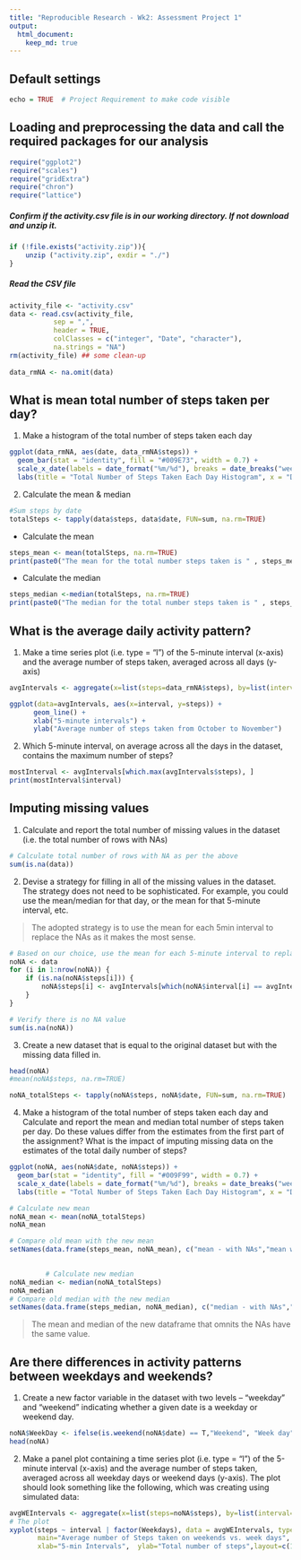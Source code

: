 ```yaml
---
title: "Reproducible Research - Wk2: Assessment Project 1"
output: 
  html_document:
    keep_md: true
---
```


## Default settings
```r
echo = TRUE  # Project Requirement to make code visible
```

## Loading and preprocessing the data and call the required packages for our analysis
```r
require("ggplot2")
require("scales")
require("gridExtra")
require("chron")
require("lattice")
```

##### Confirm if the activity.csv file is in our working directory. If not download and unzip it.
```r
if (!file.exists("activity.zip")){
    unzip ("activity.zip", exdir = "./")
}
```

##### Read the CSV file 
```r
activity_file <- "activity.csv"
data <- read.csv(activity_file, 
           sep = ",", 
           header = TRUE,  
           colClasses = c("integer", "Date", "character"),
           na.strings = "NA")
rm(activity_file) ## some clean-up
   
data_rmNA <- na.omit(data)
```



## What is mean total number of steps taken per day?

1. Make a histogram of the total number of steps taken each day
```r
ggplot(data_rmNA, aes(date, data_rmNA$steps)) + 
  geom_bar(stat = "identity", fill = "#009E73", width = 0.7) +
  scale_x_date(labels = date_format("%m/%d"), breaks = date_breaks("week")) + 
  labs(title = "Total Number of Steps Taken Each Day Histogram", x = "Date by Week", y = "Total number of steps")
```

2. Calculate the mean & median
```r
#Sum steps by date
totalSteps <- tapply(data$steps, data$date, FUN=sum, na.rm=TRUE)
```
* Calculate the mean
```r
steps_mean <- mean(totalSteps, na.rm=TRUE)
print(paste0("The mean for the total number steps taken is " , steps_mean))
```
* Calculate the median
```r
steps_median <-median(totalSteps, na.rm=TRUE)
print(paste0("The median for the total number steps taken is " , steps_median))
```


## What is the average daily activity pattern?

1. Make a time series plot (i.e. type = "l") of the 5-minute interval (x-axis) and the average number of steps taken, averaged across all days (y-axis)
```r
avgIntervals <- aggregate(x=list(steps=data_rmNA$steps), by=list(interval=as.numeric(data_rmNA$interval)),FUN = mean, na.rm = TRUE)

ggplot(data=avgIntervals, aes(x=interval, y=steps)) +
      geom_line() +
      xlab("5-minute intervals") +
      ylab("Average number of steps taken from October to November")
```


2. Which 5-minute interval, on average across all the days in the dataset, contains the maximum number of steps?
```r
mostInterval <- avgIntervals[which.max(avgIntervals$steps), ]
print(mostInterval$interval)
```


## Imputing missing values

1. Calculate and report the total number of missing values in the dataset (i.e. the total number of rows with NAs)
```r
# Calculate total number of rows with NA as per the above
sum(is.na(data))
```

2. Devise a strategy for filling in all of the missing values in the dataset. The strategy does not need to be sophisticated. For example, you could use the mean/median 
for that day, or the mean for that 5-minute interval, etc.

> The adopted strategy is to use the mean for each 5min interval to replace the NAs as it makes the most sense.

```r
# Based on our choice, use the mean for each 5-minute interval to replace the NAs
noNA <- data 
for (i in 1:nrow(noNA)) {
    if (is.na(noNA$steps[i])) {
        noNA$steps[i] <- avgIntervals[which(noNA$interval[i] == avgIntervals$interval), ]$steps
    }
}

# Verify there is no NA value
sum(is.na(noNA))
```

3. Create a new dataset that is equal to the original dataset but with the missing data filled in.
```r
head(noNA)
#mean(noNA$steps, na.rm=TRUE)

noNA_totalSteps <- tapply(noNA$steps, noNA$date, FUN=sum, na.rm=TRUE)
```

4. Make a histogram of the total number of steps taken each day and Calculate and report the mean and median total number of steps taken per day. Do these values differ from the estimates from the first part of the assignment? What is the impact of imputing missing data on the estimates of the total daily number of steps?
```r
ggplot(noNA, aes(noNA$date, noNA$steps)) + 
  geom_bar(stat = "identity", fill = "#009F99", width = 0.7) +
  scale_x_date(labels = date_format("%m/%d"), breaks = date_breaks("week")) + 
  labs(title = "Total Number of Steps Taken Each Day Histogram", x = "Date by Week", y = "Total number of steps")

# Calculate new mean
noNA_mean <- mean(noNA_totalSteps)
noNA_mean

# Compare old mean with the new mean
setNames(data.frame(steps_mean, noNA_mean), c("mean - with NAs","mean with no NAs"))

         
         # Calculate new median
noNA_median <- median(noNA_totalSteps)
noNA_median
# Compare old median with the new median
setNames(data.frame(steps_median, noNA_median), c("median - with NAs","median with no NAs"))
```
> The mean and median of the new dataframe that omnits the NAs have the same value.


## Are there differences in activity patterns between weekdays and weekends?

1. Create a new factor variable in the dataset with two levels – “weekday” and “weekend” indicating whether a given date is a weekday or weekend day.
```r
noNA$WeekDay <- ifelse(is.weekend(noNA$date) == T,"Weekend", "Week day")
head(noNA)
```

2. Make a panel plot containing a time series plot (i.e. type = "l") of the 5-minute interval (x-axis) and the average number of steps taken, averaged across all weekday days or weekend days (y-axis). The plot should look something like the following, which was creating using simulated data:
```r
avgWEIntervals <- aggregate(x=list(steps=noNA$steps), by=list(interval=as.numeric(noNA$interval), Weekdays = noNA$WeekDay),FUN = mean, na.rm = TRUE)
# The plot
xyplot(steps ~ interval | factor(Weekdays), data = avgWEIntervals, type = "l", 
       main="Average number of Steps taken on weekends vs. week days", 
       xlab="5-min Intervals",  ylab="Total number of steps",layout=c(1,2))
```

